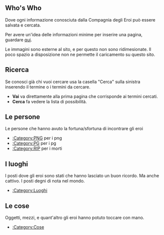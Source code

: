 ==Who's Who==
Dove ogni informazione conosciuta dalla Compagnia degli Eroi pu&ograve; essere salvata e cercata. 



Per avere un'idea delle informazioni minime per inserire una pagina, guardare [[User:Admin|qui]].



Le immagini sono esterne al sito, e per questo non sono ridimesionate. Il poco spazio a disposizione non ne permette il caricamento su questo sito.

==Ricerca== 
Se conosci gi&agrave; chi vuoi cercare usa la casella &quot;Cerca&quot; sulla sinistra inserendo il termine o i termini da cercare. 
*'''Vai''' va direttamente alla prima pagina che corrisponde ai termini cercati.
*'''Cerca''' fa vedere la lista di possibilità.

==Le persone==
Le persone che hanno avuto la fortuna/sfortuna di incontrare gli eroi
* [[:Category:PNG]] per i png
* [[:Category:PG]] per i pg
* [[:Category:RIP]] per i morti




==I luoghi==
I posti dove gli eroi sono stati che hanno lasciato un buon ricordo. Ma anche cattivo. I posti degni di nota nel mondo.
* [[:Category:Luoghi]]




==Le cose==
Oggetti, mezzi, e quant'altro gli eroi hanno potuto toccare con mano.
* [[:Category:Cose]]
